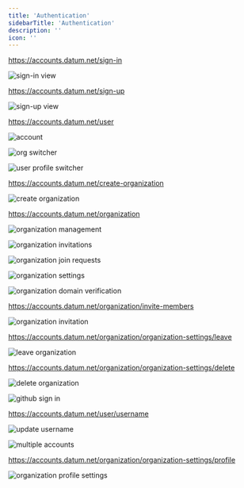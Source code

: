 ```yaml
---
title: 'Authentication'
sidebarTitle: 'Authentication'
description: ''
icon: ''
---
```


https://accounts.datum.net/sign-in

![sign-in view](/img/sigin.png)

https://accounts.datum.net/sign-up


![sign-up view](/img/signup.png)

https://accounts.datum.net/user

![account](/img/account.png)

![org switcher](/img/orgswitcher.png)

![user profile switcher](/img/profileswitcher.png)

https://accounts.datum.net/create-organization

![create organization](/img/createorganization.png)


https://accounts.datum.net/organization

![organization management](/img/orgmanagement.png)

![organization invitations](/img/orginvitations.png)

![organization join requests](/img/orgrequests.png)

![organization settings](/img/orgsettings.png)

![organization domain verification](/img/orgdomainverification.png)

https://accounts.datum.net/organization/invite-members

![organization invitation](/img/orginvite.png)

https://accounts.datum.net/organization/organization-settings/leave

![leave organization](/img/leaveorganization.png)

https://accounts.datum.net/organization/organization-settings/delete

![delete organization](/img/deleteorganization.png)

![github sign in](/img/githubsignin.png)

https://accounts.datum.net/user/username

![update username](/img/updateusername.png)

![multiple accounts](/img/multipleaccounts.png)

https://accounts.datum.net/organization/organization-settings/profile

![organization profile settings](/img/orgprofilesettings.png)


